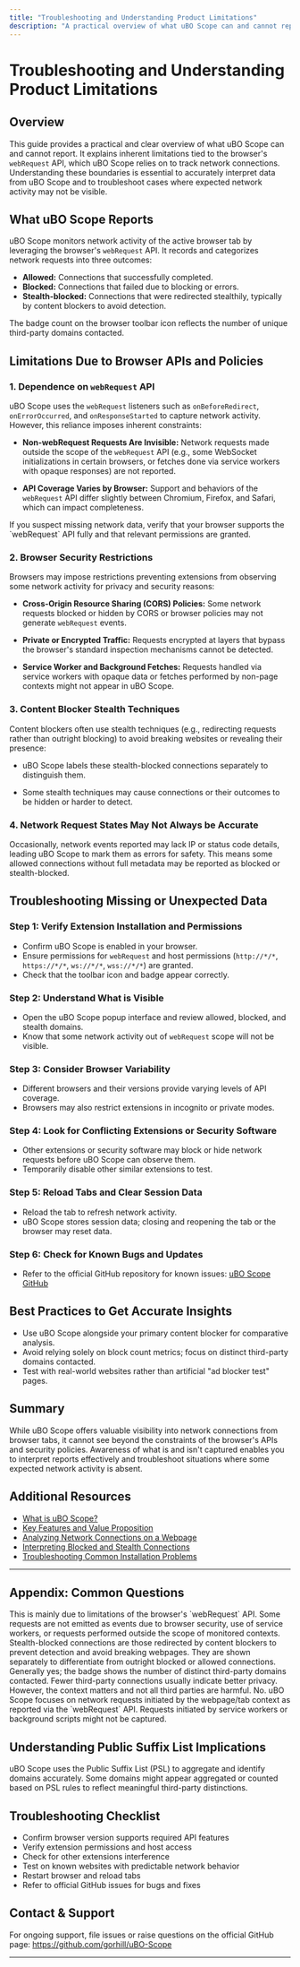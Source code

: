 ```yaml
---
title: "Troubleshooting and Understanding Product Limitations"
description: "A practical overview of what uBO Scope can and cannot report, limitations related to the browser’s webRequest API, and guidance for dealing with cases where some network activity may not be visible due to technical or policy constraints."
---
```


# Troubleshooting and Understanding Product Limitations

## Overview

This guide provides a practical and clear overview of what uBO Scope can and cannot report. It explains inherent limitations tied to the browser's `webRequest` API, which uBO Scope relies on to track network connections. Understanding these boundaries is essential to accurately interpret data from uBO Scope and to troubleshoot cases where expected network activity may not be visible.

## What uBO Scope Reports

uBO Scope monitors network activity of the active browser tab by leveraging the browser's `webRequest` API. It records and categorizes network requests into three outcomes:

- **Allowed:** Connections that successfully completed.
- **Blocked:** Connections that failed due to blocking or errors.
- **Stealth-blocked:** Connections that were redirected stealthily, typically by content blockers to avoid detection.

The badge count on the browser toolbar icon reflects the number of unique third-party domains contacted.

## Limitations Due to Browser APIs and Policies

### 1. Dependence on `webRequest` API

uBO Scope uses the `webRequest` listeners such as `onBeforeRedirect`, `onErrorOccurred`, and `onResponseStarted` to capture network activity. However, this reliance imposes inherent constraints:

- **Non-webRequest Requests Are Invisible:** Network requests made outside the scope of the `webRequest` API (e.g., some WebSocket initializations in certain browsers, or fetches done via service workers with opaque responses) are not reported.

- **API Coverage Varies by Browser:** Support and behaviors of the `webRequest` API differ slightly between Chromium, Firefox, and Safari, which can impact completeness.

<Tip>
If you suspect missing network data, verify that your browser supports the `webRequest` API fully and that relevant permissions are granted.
</Tip>

### 2. Browser Security Restrictions

Browsers may impose restrictions preventing extensions from observing some network activity for privacy and security reasons:

- **Cross-Origin Resource Sharing (CORS) Policies:** Some network requests blocked or hidden by CORS or browser policies may not generate `webRequest` events.

- **Private or Encrypted Traffic:** Requests encrypted at layers that bypass the browser's standard inspection mechanisms cannot be detected.

- **Service Worker and Background Fetches:** Requests handled via service workers with opaque data or fetches performed by non-page contexts might not appear in uBO Scope.

### 3. Content Blocker Stealth Techniques

Content blockers often use stealth techniques (e.g., redirecting requests rather than outright blocking) to avoid breaking websites or revealing their presence:

- uBO Scope labels these stealth-blocked connections separately to distinguish them.

- Some stealth techniques may cause connections or their outcomes to be hidden or harder to detect.

### 4. Network Request States May Not Always be Accurate

Occasionally, network events reported may lack IP or status code details, leading uBO Scope to mark them as errors for safety. This means some allowed connections without full metadata may be reported as blocked or stealth-blocked.

## Troubleshooting Missing or Unexpected Data

### Step 1: Verify Extension Installation and Permissions

- Confirm uBO Scope is enabled in your browser.
- Ensure permissions for `webRequest` and host permissions (`http://*/*`, `https://*/*`, `ws://*/*`, `wss://*/*`) are granted.
- Check that the toolbar icon and badge appear correctly.

### Step 2: Understand What is Visible

- Open the uBO Scope popup interface and review allowed, blocked, and stealth domains.
- Know that some network activity out of `webRequest` scope will not be visible.

### Step 3: Consider Browser Variability

- Different browsers and their versions provide varying levels of API coverage.
- Browsers may also restrict extensions in incognito or private modes.

### Step 4: Look for Conflicting Extensions or Security Software

- Other extensions or security software may block or hide network requests before uBO Scope can observe them.
- Temporarily disable other similar extensions to test.

### Step 5: Reload Tabs and Clear Session Data

- Reload the tab to refresh network activity.
- uBO Scope stores session data; closing and reopening the tab or the browser may reset data.

### Step 6: Check for Known Bugs and Updates

- Refer to the official GitHub repository for known issues: [uBO Scope GitHub](https://github.com/gorhill/uBO-Scope)

## Best Practices to Get Accurate Insights

- Use uBO Scope alongside your primary content blocker for comparative analysis.
- Avoid relying solely on block count metrics; focus on distinct third-party domains contacted.
- Test with real-world websites rather than artificial "ad blocker test" pages.

## Summary

While uBO Scope offers valuable visibility into network connections from browser tabs, it cannot see beyond the constraints of the browser's APIs and security policies. Awareness of what is and isn't captured enables you to interpret reports effectively and troubleshoot situations where some expected network activity is absent.

## Additional Resources

- [What is uBO Scope?](https://docs.example.com/overview/introduction-and-purpose/what-is-ubo-scope)
- [Key Features and Value Proposition](https://docs.example.com/overview/introduction-and-purpose/key-features-and-value)
- [Analyzing Network Connections on a Webpage](https://docs.example.com/guides/workflows-and-real-world-usage/analyzing-network-connections)
- [Interpreting Blocked and Stealth Connections](https://docs.example.com/guides/workflows-and-real-world-usage/interpreting-blocked-stealth-connections)
- [Troubleshooting Common Installation Problems](https://docs.example.com/getting-started/onboarding-validation-troubleshooting/troubleshooting-common-issues)

---

## Appendix: Common Questions

<AccordionGroup title="Troubleshooting FAQs">
<Accordion title="Why does uBO Scope not show all network requests?">
This is mainly due to limitations of the browser's `webRequest` API. Some requests are not emitted as events due to browser security, use of service workers, or requests performed outside the scope of monitored contexts.
</Accordion>
<Accordion title="What do stealth-blocked connections mean?">
Stealth-blocked connections are those redirected by content blockers to prevent detection and avoid breaking webpages. They are shown separately to differentiate from outright blocked or allowed connections.
</Accordion>
<Accordion title="Is a lower badge count always better?">
Generally yes; the badge shows the number of distinct third-party domains contacted. Fewer third-party connections usually indicate better privacy. However, the context matters and not all third parties are harmful.
</Accordion>
<Accordion title="Can uBO Scope monitor network requests made by background scripts or service workers?">
No. uBO Scope focuses on network requests initiated by the webpage/tab context as reported via the `webRequest` API. Requests initiated by service workers or background scripts might not be captured.
</Accordion>
</AccordionGroup>

## Understanding Public Suffix List Implications

uBO Scope uses the Public Suffix List (PSL) to aggregate and identify domains accurately. Some domains might appear aggregated or counted based on PSL rules to reflect meaningful third-party distinctions.

## Troubleshooting Checklist

- Confirm browser version supports required API features
- Verify extension permissions and host access
- Check for other extensions interference
- Test on known websites with predictable network behavior
- Restart browser and reload tabs
- Refer to official GitHub issues for bugs and fixes

## Contact & Support

For ongoing support, file issues or raise questions on the official GitHub page: https://github.com/gorhill/uBO-Scope

---